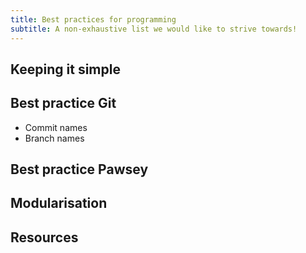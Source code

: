 ```yaml
---
title: Best practices for programming
subtitle: A non-exhaustive list we would like to strive towards!
---
```


## Keeping it simple

## Best practice Git

-   Commit names
-   Branch names

## Best practice Pawsey

## Modularisation

## Resources
